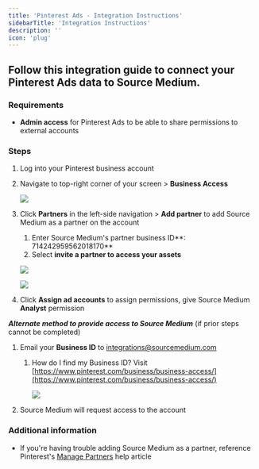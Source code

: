 ```yaml
---
title: 'Pinterest Ads - Integration Instructions'
sidebarTitle: 'Integration Instructions'
description: ''
icon: 'plug'
---
```


## Follow this integration guide to connect your Pinterest Ads data to Source Medium.

### Requirements

- **Admin access** for Pinterest Ads to be able to share permissions to external accounts

### Steps

1. Log into your Pinterest business account 
2. Navigate to top-right corner of your screen > **Business Access** 
    
    ![](/images/article-imgs/pinterest-integration/Untitled.png)
    
3. Click **Partners** in the left-side navigation > **Add partner** to add Source Medium as a partner on the account 
    1. Enter Source Medium's partner business ID**: 714242959562018170**
    2. Select **invite a partner to access your assets**
    
    ![](/images/article-imgs/pinterest-integration/Untitled1.png)
    
    ![](/images/article-imgs/pinterest-integration/Untitled2.png)
    
4. Click **Assign ad accounts** to assign permissions, give Source Medium **Analyst** permission 

***Alternate method to provide access to Source Medium*** (if prior steps cannot be completed)

1. Email your **Business ID** to integrations@sourcemedium.com
    1. How do I find my Business ID? Visit [https://www.pinterest.com/business/business-access/](https://www.pinterest.com/business/business-access/)
        
        ![](/images/article-imgs/pinterest-integration/Untitled3.png)
        
2. Source Medium will request access to the account 

### **Additional information**

- If you're having trouble adding Source Medium as a partner, reference Pinterest's [Manage Partners](https://help.pinterest.com/en/business/article/share-and-manage-access-to-your-ad-accounts) help article